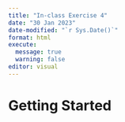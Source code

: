 ```yaml
---
title: "In-class Exercise 4"
date: "30 Jan 2023"
date-modified: "`r Sys.Date()`"
format: html
execute: 
  message: true
  warning: false
editor: visual
---
```


# Getting Started

```r

```

```r

```

```r

```

```r

```

```r

```
